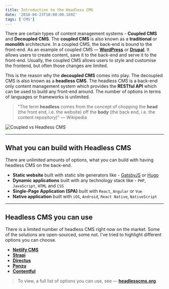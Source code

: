 ```yaml
---
title: Introduction to the Headless CMS
date: '2018-04-23T18:00:00.169Z'
tags: ['CMS']
---
```


There are certain types of content management systems - **Coupled CMS** and **Decoupled CMS**. The **coupled CMS** is also known as a **traditional** or **monolith** architecture. In a coupled CMS, the back-end is bound to the front-end. As an example of coupled CMS — **[WordPress](https://wordpress.org/)** or **[Drupal](https://www.drupal.org/)**. It allows users to create content, save it to the back-end and serve it to the front-end. Usually, the coupled CMS allows users to style and customise the frontend, but often those changes are limited.

This is the reason why the **decoupled CMS** comes into play. The decoupled CMS is also known as a **headless CMS**. The headless CMS is a back-end only content management system which provides the **RESTful API** which can be used to build any front-end around. The number of options in terms of languages or frameworks is unlimited.

> "The term **headless** comes from the concept of chopping the **head** (the front end, i.e. the website) off the **body** (the back end, i.e. the content repository)" — Wikipedia

![Coupled vs Headless CMS](./coupled_vs_headless.png)

---

## What you can build with Headless CMS

There are unlimited amounts of options, what you can build with having headless CMS on the back-end.

- **Static website** built with static site generators like - [GatsbyJS](https://www.gatsbyjs.org/) or [Hugo](https://gohugo.io/)
- **Dynamic** **applications** built with any technology stack like - `PHP`, `JavaScript`, `HTML` and `CSS`
- **Single-Page Application (SPA)** built with `React`, `Angular` or `Vue`
- **Native application** built with `iOS`, `Android`, `React Native`, `NativeScript`

---

## Headless CMS you can use

There is a limited number of headless CMS right now on the market. Some of the solutions are open-sourced, some not. I've tried to highlight different options you can choose.

- [**Netlify CMS**](https://www.netlifycms.org/)
- [**Strapi**](https://strapi.io/)
- [**Directus**](https://getdirectus.com/)
- [**Ponzu**](https://github.com/ponzu-cms/ponzu)
- [**Contentful**](https://www.contentful.com/)

> To view, a full list of options you can use, see — **[headlesscms.org](https://headlesscms.org/)**.
